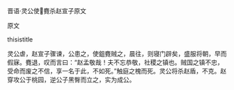 


晋语·灵公使麑杀赵宣子原文

原文

thisistitle

灵公虐，赵宣子骤谏，公患之，使鉏麑贼之，晨往，则寝门辟矣，盛服将朝，早而假寐。麑退，叹而言曰：“赵孟敬哉！夫不忘恭敬，社稷之镇也。贼国之镇不忠，受命而废之不信，享一名于此，不如死。”触庭之槐而死。灵公将杀赵盾，不克。赵穿攻公于桃园，逆公子黑臀而立之，实为成公。

